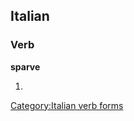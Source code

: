 ==Italian==

===Verb===
'''sparve'''

# {{conjugation of|sparere||3|s|[[past historic]]|lang=it}}

[[Category:Italian verb forms]]